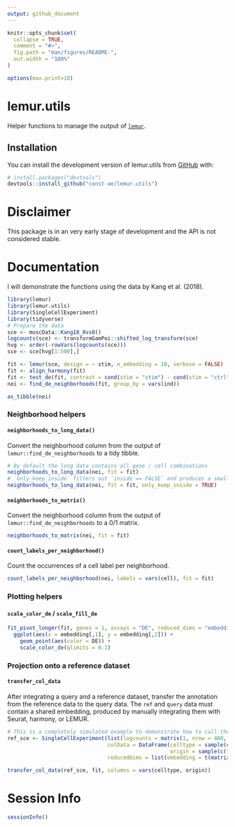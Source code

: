 ```yaml
---
output: github_document
---
```


<!-- README.md is generated from README.Rmd. Please edit that file -->

```r
knitr::opts_chunk$set(
  collapse = TRUE,
  comment = "#>",
  fig.path = "man/figures/README-",
  out.width = "100%"
)

options(max.print=10)
```

# lemur.utils

<!-- badges: start -->
<!-- badges: end -->

Helper functions to manage the output of [`lemur`](https://www.bioconductor.org/packages/lemur/).

## Installation

You can install the development version of lemur.utils from [GitHub](https://github.com/) with:

``` r
# install.packages("devtools")
devtools::install_github("const-ae/lemur.utils")
```

# Disclaimer

This package is in an very early stage of development and the API is not considered stable.

# Documentation

I will demonstrate the functions using the data by Kang et al. (2018).

```r
library(lemur)
library(lemur.utils)
library(SingleCellExperiment)
library(tidyverse)
# Prepare the data
sce <- muscData::Kang18_8vs8()
logcounts(sce) <- transformGamPoi::shifted_log_transform(sce)
hvg <- order(-rowVars(logcounts(sce)))
sce <- sce[hvg[1:500],]

fit <- lemur(sce, design = ~ stim, n_embedding = 10, verbose = FALSE)
fit <- align_harmony(fit)
fit <- test_de(fit, contrast = cond(stim = "stim") - cond(stim = "ctrl"))
nei <- find_de_neighborhoods(fit, group_by = vars(ind))

as_tibble(nei)
```


### Neighborhood helpers

#### `neighborhoods_to_long_data()`

Convert the neighborhood column from the output of `lemur::find_de_neighborhoods` to a tidy tibble.

```r
# By default the long data contains all gene / cell combinations
neighborhoods_to_long_data(nei, fit = fit)
# `only_keep_inside` filters out `inside == FALSE` and produces a smaller tibble
neighborhoods_to_long_data(nei, fit = fit, only_keep_inside = TRUE)
```


#### `neighborhoods_to_matrix()`

Convert the neighborhood column from the output of `lemur::find_de_neighborhoods` to a 0/1 matrix. 

```r
neighborhoods_to_matrix(nei, fit = fit)
```

#### `count_labels_per_neighborhood()`

Count the occurrences of a cell label per neighborhood.

```r
count_labels_per_neighborhood(nei, labels = vars(cell), fit = fit)
```

### Plotting helpers

#### `scale_color_de` / `scale_fill_de`

```r
fit_pivot_longer(fit, genes = 1, assays = "DE", reduced_dims = "embedding") %>%
  ggplot(aes(x = embedding[,1], y = embedding[,2])) +
    geom_point(aes(color = DE)) +
    scale_color_de(qlimits = 0.1)
```

### Projection onto a reference dataset

#### `transfer_col_data`

After integrating a query and a reference dataset, transfer the annotation from the reference data to the query data. 
The `ref` and `query` data must contain a shared embedding, produced by manually integrating them with Seurat, harmony, or LEMUR.

```r
# This is a completely simulated example to demonstrate how to call the `transfer_col_data` function
ref_sce <- SingleCellExperiment(list(logcounts = matrix(1, nrow = 400, ncol = 300)),
                                colData = DataFrame(celltype = sample(c("A", "B", "C"), size = 300, replace = TRUE),
                                                    origin = sample(c("foo", "bar"), size = 300, replace = TRUE)),
                                reducedDims = list(embedding = t(matrix(rnorm(10 * 300), nrow = 10, ncol = 300))))

transfer_col_data(ref_sce, fit, columns = vars(celltype, origin))
```


# Session Info

```r
sessionInfo()
```

